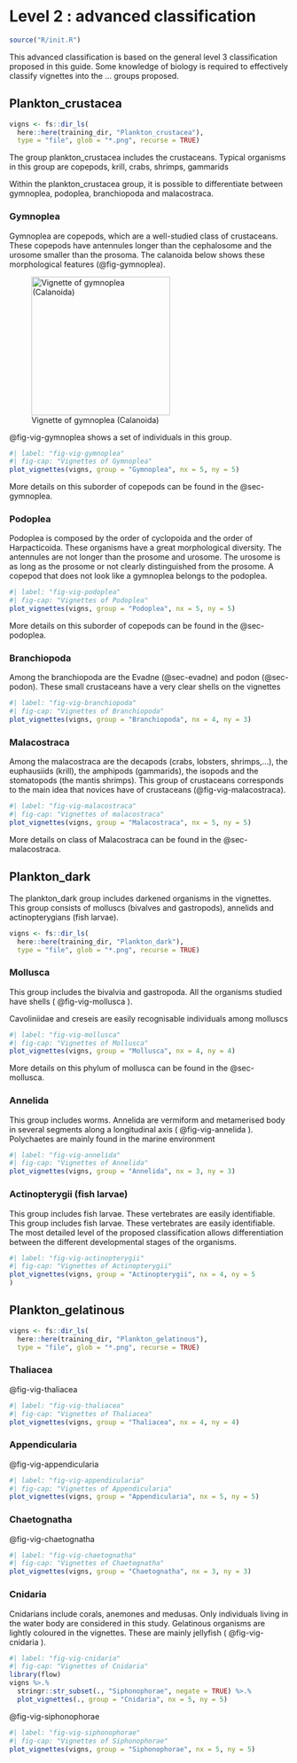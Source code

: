 # Level 2 : advanced classification

```r
source("R/init.R")
```

This advanced classification is based on the general level 3 classification proposed in this guide. Some knowledge of biology is required to effectively classify vignettes into the ... groups proposed.

## Plankton_crustacea

```r
vigns <- fs::dir_ls(
  here::here(training_dir, "Plankton_crustacea"), 
  type = "file", glob = "*.png", recurse = TRUE)
```

The group plankton_crustacea includes the crustaceans. Typical organisms in this group are copepods, krill, crabs, shrimps, gammarids

Within the plankton_crustacea group, it is possible to differentiate between gymnoplea, podoplea, branchiopoda and malacostraca.

### Gymnoplea

Gymnoplea are copepods, which are a well-studied class of crustaceans. These copepods have antennules longer than the cephalosome and the urosome smaller than the prosoma. The calanoida below shows these morphological features (@fig-gymnoplea).

![Vignette of gymnoplea (Calanoida)](images/01plankton_crustacea/calanoida.png){#fig-gymnoplea width="250"}

@fig-vig-gymnoplea shows a set of individuals in this group.

```r
#| label: "fig-vig-gymnoplea"
#| fig-cap: "Vignettes of Gymnoplea"
plot_vignettes(vigns, group = "Gymnoplea", nx = 5, ny = 5)
```

More details on this suborder of copepods can be found in the @sec-gymnoplea.

### Podoplea

Podoplea is composed by the order of cyclopoida and the order of Harpacticoida. These organisms have a great morphological diversity. The antennules are not longer than the prosome and urosome. The urosome is as long as the prosome or not clearly distinguished from the prosome. A copepod that does not look like a gymnoplea belongs to the podoplea.

```r
#| label: "fig-vig-podoplea"
#| fig-cap: "Vignettes of Podoplea"
plot_vignettes(vigns, group = "Podoplea", nx = 5, ny = 5)
```

More details on this suborder of copepods can be found in the @sec-podoplea.

### Branchiopoda

Among the branchiopoda are the Evadne (@sec-evadne) and podon (@sec-podon). These small crustaceans have a very clear shells on the vignettes

```r
#| label: "fig-vig-branchiopoda"
#| fig-cap: "Vignettes of Branchiopoda"
plot_vignettes(vigns, group = "Branchiopoda", nx = 4, ny = 3)
```

### Malacostraca

Among the malacostraca are the decapods (crabs, lobsters, shrimps,...), the euphausiids (krill), the amphipods (gammarids), the isopods and the stomatopods (the mantis shrimps). This group of crustaceans corresponds to the main idea that novices have of crustaceans (@fig-vig-malacostraca).

```r
#| label: "fig-vig-malacostraca"
#| fig-cap: "Vignettes of malacostraca"
plot_vignettes(vigns, group = "Malacostraca", nx = 5, ny = 5)
```

More details on class of Malacostraca can be found in the @sec-malacostraca.

## Plankton_dark

The plankton_dark group includes darkened organisms in the vignettes. This group consists of molluscs (bivalves and gastropods), annelids and actinopterygians (fish larvae).

```r
vigns <- fs::dir_ls(
  here::here(training_dir, "Plankton_dark"), 
  type = "file", glob = "*.png", recurse = TRUE)
```

### Mollusca

This group includes the bivalvia and gastropoda. All the organisms studied have shells ( @fig-vig-mollusca ).

Cavoliniidae and creseis are easily recognisable individuals among molluscs

```r
#| label: "fig-vig-mollusca"
#| fig-cap: "Vignettes of Mollusca"
plot_vignettes(vigns, group = "Mollusca", nx = 4, ny = 4)
```

More details on this phylum of mollusca can be found in the @sec-mollusca.

### Annelida

This group includes worms. Annelida are vermiform and metamerised body in several segments along a longitudinal axis ( @fig-vig-annelida ). Polychaetes are mainly found in the marine environment

```r
#| label: "fig-vig-annelida"
#| fig-cap: "Vignettes of Annelida"
plot_vignettes(vigns, group = "Annelida", nx = 3, ny = 3)
```

### Actinopterygii (fish larvae)

This group includes fish larvae. These vertebrates are easily identifiable. This group includes fish larvae. These vertebrates are easily identifiable. The most detailed level of the proposed classification allows differentiation between the different developmental stages of the organisms.

```r
#| label: "fig-vig-actinopterygii"
#| fig-cap: "Vignettes of Actinopterygii"
plot_vignettes(vigns, group = "Actinopterygii", nx = 4, ny = 5
)
```

## Plankton_gelatinous

```r
vigns <- fs::dir_ls(
  here::here(training_dir, "Plankton_gelatinous"), 
  type = "file", glob = "*.png", recurse = TRUE)
```

### Thaliacea

@fig-vig-thaliacea

```r
#| label: "fig-vig-thaliacea"
#| fig-cap: "Vignettes of Thaliacea"
plot_vignettes(vigns, group = "Thaliacea", nx = 4, ny = 4)
```

### Appendicularia

@fig-vig-appendicularia

```r
#| label: "fig-vig-appendicularia"
#| fig-cap: "Vignettes of Appendicularia"
plot_vignettes(vigns, group = "Appendicularia", nx = 5, ny = 5)
```

### Chaetognatha

@fig-vig-chaetognatha

```r
#| label: "fig-vig-chaetognatha"
#| fig-cap: "Vignettes of Chaetognatha"
plot_vignettes(vigns, group = "Chaetognatha", nx = 3, ny = 3)
```

### Cnidaria

Cnidarians include corals, anemones and medusas. Only individuals living in the water body are considered in this study. Gelatinous organisms are lightly coloured in the vignettes. These are mainly jellyfish ( @fig-vig-cnidaria ).

```r
#| label: "fig-vig-cnidaria"
#| fig-cap: "Vignettes of Cnidaria"
library(flow)
vigns %>.%
  stringr::str_subset(., "Siphonophorae", negate = TRUE) %>.%
  plot_vignettes(., group = "Cnidaria", nx = 5, ny = 5)
```

@fig-vig-siphonophorae

```r
#| label: "fig-vig-siphonophorae"
#| fig-cap: "Vignettes of Siphonophorae"
plot_vignettes(vigns, group = "Siphonophorae", nx = 5, ny = 5)
```
